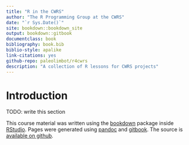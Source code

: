 ```yaml
--- 
title: "R in the CWRS"
author: "The R Programming Group at the CWRS"
date: "`r Sys.Date()`"
site: bookdown::bookdown_site
output: bookdown::gitbook
documentclass: book
bibliography: book.bib
biblio-style: apalike
link-citations: yes
github-repo: paleolimbot/r4cwrs
description: "A collection of R lessons for CWRS projects"
---
```


# Introduction {-}

TODO: write this section 

This course material was written using the [bookdown](https://bookdown.org/) package inside [RStudio](https://www.rstudio.com/). Pages were generated using [pandoc](http://pandoc.org/) and [gitbook](https://www.gitbook.com/). The source is [available on github](http://github.com/paleolimbot/r4cwrs).
